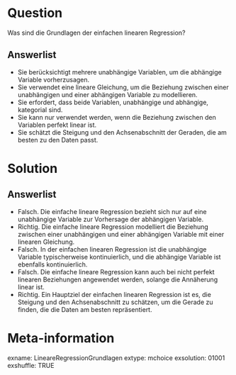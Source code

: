 Question
========

Was sind die Grundlagen der einfachen linearen Regression?

Answerlist
----------

* Sie berücksichtigt mehrere unabhängige Variablen, um die abhängige Variable vorherzusagen.
* Sie verwendet eine lineare Gleichung, um die Beziehung zwischen einer unabhängigen und einer abhängigen Variable zu modellieren.
* Sie erfordert, dass beide Variablen, unabhängige und abhängige, kategorial sind.
* Sie kann nur verwendet werden, wenn die Beziehung zwischen den Variablen perfekt linear ist.
* Sie schätzt die Steigung und den Achsenabschnitt der Geraden, die am besten zu den Daten passt.

Solution
========

Answerlist
----------

* Falsch. Die einfache lineare Regression bezieht sich nur auf eine unabhängige Variable zur Vorhersage der abhängigen Variable.
* Richtig. Die einfache lineare Regression modelliert die Beziehung zwischen einer unabhängigen und einer abhängigen Variable mit einer linearen Gleichung.
* Falsch. In der einfachen linearen Regression ist die unabhängige Variable typischerweise kontinuierlich, und die abhängige Variable ist ebenfalls kontinuierlich.
* Falsch. Die einfache lineare Regression kann auch bei nicht perfekt linearen Beziehungen angewendet werden, solange die Annäherung linear ist.
* Richtig. Ein Hauptziel der einfachen linearen Regression ist es, die Steigung und den Achsenabschnitt zu schätzen, um die Gerade zu finden, die die Daten am besten repräsentiert.

Meta-information
================
exname: LineareRegressionGrundlagen
extype: mchoice 
exsolution: 01001
exshuffle: TRUE
